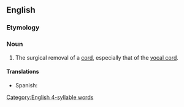==English==

===Etymology===
{{suffix|en|cord|ectomy}}

===Noun===
{{en-noun}}

# {{lb|en|surgery}} The surgical removal of a [[cord]], especially that of the [[vocal cord]].

====Translations====
{{trans-top|surgical removal of a cord}}
* Spanish: {{t|es|cordectomía|f}}
{{trans-mid}}
{{trans-bottom}}

[[Category:English 4-syllable words]]